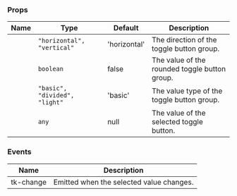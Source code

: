 
### Props

| Name | Type | Default | Description |
| ---- | ---- | ------- | ----------- |
| <TkBadge label="direction" variant="primary" size="large" type="filledlight"/> | <code>"horizontal", "vertical"</code> | 'horizontal' | The direction of the toggle button group. |
| <TkBadge label="rounded" variant="primary" size="large" type="filledlight"/> | <code>boolean</code> | false | The value of the rounded toggle button group. |
| <TkBadge label="type" variant="primary" size="large" type="filledlight"/> | <code>"basic", "divided", "light"</code> | 'basic' | The value type of the toggle button group. |
| <TkBadge label="value" variant="primary" size="large" type="filledlight"/> | <code>any</code> | null | The value of the selected toggle button. |

### Events

| Name | Description |
| ---- | ----------- |
| tk-change | Emitted when the selected value changes. |
